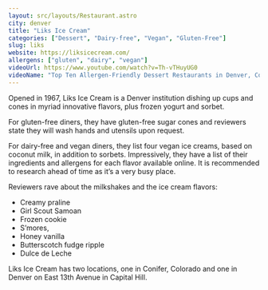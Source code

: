 ```yaml
---
layout: src/layouts/Restaurant.astro
city: denver
title: "Liks Ice Cream"
categories: ["Dessert", "Dairy-free", "Vegan", "Gluten-Free"]
slug: liks
website: https://liksicecream.com/
allergens: ["gluten", "dairy", "vegan"]
videoUrl: https://www.youtube.com/watch?v=Th-vTHuyUG0
videoName: "Top Ten Allergen-Friendly Dessert Restaurants in Denver, Colorado"
---
```


Opened in 1967, Liks Ice Cream is a Denver institution dishing up cups and cones in myriad innovative flavors, plus frozen yogurt and sorbet.

For gluten-free diners, they have gluten-free sugar cones and reviewers state they will wash hands and utensils upon request.

For dairy-free and vegan diners, they list four vegan ice creams, based on coconut milk, in addition to sorbets. Impressively, they have a list of their ingredients and allergens for each flavor available online. It is recommended to research ahead of time as it’s a very busy place.

Reviewers rave about the milkshakes and the ice cream flavors:
* Creamy praline
* Girl Scout Samoan
* Frozen cookie
* S’mores,
* Honey vanilla
* Butterscotch fudge ripple
* Dulce de Leche

Liks Ice Cream has two locations, one in Conifer, Colorado and one in Denver on East 13th Avenue in Capital Hill.
